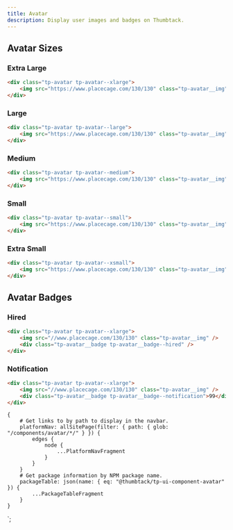 ```yaml
---
title: Avatar
description: Display user images and badges on Thumbtack.
---
```



<ComponentHeader data={props.data} />

## Avatar Sizes

### Extra Large

```html
<div class="tp-avatar tp-avatar--xlarge">
    <img src="https://www.placecage.com/130/130" class="tp-avatar__img" />
</div>
```

### Large

```html
<div class="tp-avatar tp-avatar--large">
    <img src="https://www.placecage.com/130/130" class="tp-avatar__img" />
</div>
```

### Medium

```html
<div class="tp-avatar tp-avatar--medium">
    <img src="https://www.placecage.com/130/130" class="tp-avatar__img" />
</div>
```

### Small

```html
<div class="tp-avatar tp-avatar--small">
    <img src="https://www.placecage.com/130/130" class="tp-avatar__img" />
</div>
```

### Extra Small

```html
<div class="tp-avatar tp-avatar--xsmall">
    <img src="https://www.placecage.com/130/130" class="tp-avatar__img" />
</div>
```

## Avatar Badges

### Hired

```html
<div class="tp-avatar tp-avatar--xlarge">
    <img src="//www.placecage.com/130/130" class="tp-avatar__img" />
    <div class="tp-avatar__badge tp-avatar__badge--hired" />
</div>
```

### Notification

```html
<div class="tp-avatar tp-avatar--xlarge">
    <img src="//www.placecage.com/130/130" class="tp-avatar__img" />
    <div class="tp-avatar__badge tp-avatar__badge--notification">99</div>
</div>
```

<ComponentFooter data={props.data} />

    {
        # Get links to by path to display in the navbar.
        platformNav: allSitePage(filter: { path: { glob: "/components/avatar/*/" } }) {
            edges {
                node {
                    ...PlatformNavFragment
                }
            }
        }
        # Get package information by NPM package name.
        packageTable: json(name: { eq: "@thumbtack/tp-ui-component-avatar" }) {
            ...PackageTableFragment
        }
    }
`;
